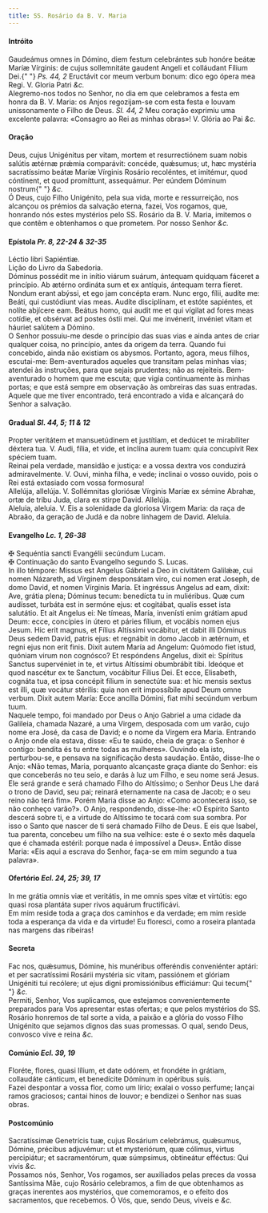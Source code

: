 ```yaml
---
title: SS. Rosário da B. V. Maria
---
```


<h4 class="text-center">Intróito</h4>
<div class="grid grid-cols-2 gap-5">
  <div class="col-6 dropcaps text-justify">
    Gaudeámus omnes in Dómino, diem festum celebrántes sub honóre beátæ Maríæ
    Vírginis: de cujus sollemnitáte gaudent Angeli et colláudant Fílium Dei.{" "}
    <em>Ps. 44, 2</em> Eructávit cor meum verbum bonum: dico ego ópera mea Regi.
    V. Gloria Patri <em>&c.</em>
  </div>
  <div class="col-6 dropcaps text-justify">
    Alegremo-nos todos no Senhor, no dia em que celebramos a festa em honra da
    B. V. Maria: os Anjos regozijam-se com esta festa e louvam unissonamente o
    Filho de Deus. <em>Sl. 44, 2</em> Meu coração exprimiu uma excelente
    palavra: «Consagro ao Rei as minhas obras»! V. Glória ao Pai <em>&c.</em>
  </div>
</div>

<h4 class="text-center">Oração</h4>
<div class="grid grid-cols-2 gap-5">
  <div class="col-6 dropcaps text-justify">
    Deus, cujus Unigénitus per vitam, mortem et resurrectiónem suam nobis
    salútis ætérnæ prǽmia comparávit: concéde, quǽsumus; ut, hæc mystéria
    sacratíssimo beátæ Maríæ Vírginis Rosário recoléntes, et imitémur, quod
    cóntinent, et quod promíttunt, assequámur. Per eúndem Dóminum nostrum{" "}
    <em>&c.</em>
  </div>
  <div class="col-6 dropcaps text-justify">
    Ó Deus, cujo Filho Unigénito, pela sua vida, morte e ressurreição, nos
    alcançou os prémios da salvação eterna, fazei, Vos rogamos, que, honrando
    nós estes mystérios pelo SS. Rosário da B. V. Maria, imitemos o que contêm e
    obtenhamos o que prometem. Por nosso Senhor <em>&c.</em>
  </div>
</div>

<h4 class="text-center">
  Epístola <em>Pr. 8, 22-24 & 32-35</em>
</h4>
<div class="grid grid-cols-2 gap-5">
  <div class="col-6 text-justify">Léctio libri Sapiéntiæ.</div>
  <div class="col-6 text-justify">Lição do Livro da Sabedoria.</div>
  <div class="col-6 dropcaps text-justify">
    Dóminus possédit me in inítio viárum suárum, ántequam quidquam fáceret a
    princípio. Ab ætérno ordináta sum et ex antíquis, ántequam terra fíeret.
    Nondum erant abýssi, et ego jam concépta eram. Nunc ergo, fílii, audíte me:
    Beáti, qui custódiunt vias meas. Audíte disciplínam, et estóte sapiéntes, et
    nolíte abjícere eam. Beátus homo, qui audit me et qui vígilat ad fores meas
    cotídie, et obsérvat ad postes óstii mei. Qui me invénerit, invéniet vitam
    et háuriet salútem a Dómino.
  </div>
  <div class="col-6 dropcaps text-justify">
    O Senhor possuiu-me desde o princípio das suas vias e ainda antes de criar
    qualquer coisa, no princípio, antes da origem da terra. Quando fui
    concebido, ainda não existiam os abysmos. Portanto, agora, meus filhos,
    escutai-me: Bem-aventurados aqueles que transitam pelas minhas vias; atendei
    às instruções, para que sejais prudentes; não as rejeiteis. Bem-aventurado o
    homem que me escuta; que vigia continuamente às minhas portas; e que está
    sempre em observação às ombreiras das suas entradas. Aquele que me tiver
    encontrado, terá encontrado a vida e alcançará do Senhor a salvação.
  </div>
</div>

<h4 class="text-center">
  Gradual <em>Sl. 44, 5; 11 & 12</em>
</h4>
<div class="grid grid-cols-2 gap-5">
  <div class="col-6 dropcaps text-justify">
    Propter veritátem et mansuetúdinem et justítiam, et dedúcet te mirabíliter
    déxtera tua. V. Audi, fília, et vide, et inclína aurem tuam: quia concupívit
    Rex spéciem tuam.
  </div>
  <div class="col-6 dropcaps text-justify">
    Reinai pela verdade, mansidão e justiça: e a vossa dextra vos conduzirá
    admiravelmente. V. Ouvi, minha filha, e vede; inclinai o vosso ouvido, pois
    o Rei está extasiado com vossa formosura!
  </div>
  <div class="col-6 text-justify">
    Allelúja, allelúja. V. Sollémnitas gloriósæ Vírginis Maríæ ex sémine Abrahæ,
    ortæ de tribu Juda, clara ex stirpe David. Allelúja.
  </div>
  <div class="col-6 text-justify">
    Aleluia, aleluia. V. Eis a solenidade da gloriosa Virgem Maria: da raça de
    Abraão, da geração de Judá e da nobre linhagem de David. Aleluia.
  </div>
</div>

<h4 class="text-center">
  Evangelho <em>Lc. 1, 26-38</em>
</h4>
<div class="grid grid-cols-2 gap-5">
  <div class="col-6 text-justify">
    <span class="text-danger">&#10016;</span> Sequéntia sancti Evangélii
    secúndum Lucam.
  </div>
  <div class="col-6 text-justify">
    <span class="text-danger">&#10016;</span> Continuação do santo Evangelho
    segundo S. Lucas.
  </div>
  <div class="col-6 dropcaps text-justify">
    In illo témpore: Missus est Angelus Gábriel a Deo in civitátem Galilǽæ, cui
    nomen Názareth, ad Vírginem desponsátam viro, cui nomen erat Joseph, de domo
    David, et nomen Vírginis María. Et ingréssus Angelus ad eam, dixit: Ave,
    grátia plena; Dóminus tecum: benedícta tu in muliéribus. Quæ cum audísset,
    turbáta est in sermóne ejus: et cogitábat, qualis esset ista salutátio. Et
    ait Angelus ei: Ne tímeas, María, invenísti enim grátiam apud Deum: ecce,
    concípies in útero et páries fílium, et vocábis nomen ejus Jesum. Hic erit
    magnus, et Fílius Altíssimi vocábitur, et dabit illi Dóminus Deus sedem
    David, patris ejus: et regnábit in domo Jacob in ætérnum, et regni ejus non
    erit finis. Dixit autem María ad Angelum: Quómodo fiet istud, quóniam virum
    non cognósco? Et respóndens Angelus, dixit ei: Spíritus Sanctus supervéniet
    in te, et virtus Altíssimi obumbrábit tibi. Ideóque et quod nascétur ex te
    Sanctum, vocábitur Fílius Dei. Et ecce, Elisabeth, cognáta tua, et ipsa
    concépit fílium in senectúte sua: et hic mensis sextus est illi, quæ vocátur
    stérilis: quia non erit impossíbile apud Deum omne verbum. Dixit autem
    María: Ecce ancílla Dómini, fiat mihi secúndum verbum tuum.
  </div>
  <div class="col-6 dropcaps text-justify">
    Naquele tempo, foi mandado por Deus o Anjo Gabriel a uma cidade da Galileia,
    chamada Nazaré, a uma Virgem, desposada com um varão, cujo nome era José, da
    casa de David; e o nome da Virgem era Maria. Entrando o Anjo onde ela
    estava, disse: «Eu te saúdo, cheia de graça: o Senhor é contigo: bendita és
    tu entre todas as mulheres». Ouvindo ela isto, perturbou-se, e pensava na
    significação desta saudação. Então, disse-lhe o Anjo: «Não temas, Maria,
    porquanto alcançaste graça diante do Senhor: eis que conceberás no teu seio,
    e darás à luz um Filho, e seu nome será Jesus. Ele será grande e será
    chamado Filho do Altíssimo; o Senhor Deus Lhe dará o trono de David, seu
    pai; reinará eternamente na casa de Jacob; e o seu reino não terá fim».
    Porém Maria disse ao Anjo: «Como acontecerá isso, se não conheço varão?». O
    Anjo, respondendo, disse-lhe: «O Espírito Santo descerá sobre ti, e a
    virtude do Altíssimo te tocará com sua sombra. Por isso o Santo que nascer
    de ti será chamado Filho de Deus. E eis que Isabel, tua parenta, concebeu um
    filho na sua velhice: este é o sexto mês daquela que é chamada estéril:
    porque nada é impossível a Deus». Então disse Maria: «Eis aqui a escrava do
    Senhor, faça-se em mim segundo a tua palavra».
  </div>
</div>

<h4 class="text-center">
  Ofertório <em>Ecl. 24, 25; 39, 17</em>
</h4>
<div class="grid grid-cols-2 gap-5">
  <div class="col-6 dropcaps text-justify">
    In me grátia omnis viæ et veritátis, in me omnis spes vitæ et virtútis: ego
    quasi rosa plantáta super rivos aquárum fructificávi.
  </div>
  <div class="col-6 dropcaps text-justify">
    Em mim reside toda a graça dos caminhos e da verdade; em mim reside toda a
    esperança da vida e da virtude! Eu floresci, como a roseira plantada nas
    margens das ribeiras!
  </div>
</div>

<h4 class="text-center">Secreta</h4>
<div class="grid grid-cols-2 gap-5">
  <div class="col-6 dropcaps text-justify">
    Fac nos, quǽsumus, Dómine, his munéribus offeréndis conveniénter aptári: et
    per sacratíssimi Rosárii mystéria sic vitam, passiónem et glóriam Unigéniti
    tui recólere; ut ejus digni promissiónibus efficiámur: Qui tecum{" "}
    <em>&c.</em>
  </div>
  <div class="col-6 dropcaps text-justify">
    Permiti, Senhor, Vos suplicamos, que estejamos convenientemente preparados
    para Vos apresentar estas ofertas; e que pelos mystérios do SS. Rosário
    honremos de tal sorte a vida, a paixão e a glória do vosso Filho Unigénito
    que sejamos dignos das suas promessas. O qual, sendo Deus, convosco vive e
    reina <em>&c.</em>
  </div>
</div>

<h4 class="text-center">
  Comúnio <em>Ecl. 39, 19</em>
</h4>
<div class="grid grid-cols-2 gap-5">
  <div class="col-6 dropcaps text-justify">
    Floréte, flores, quasi lílium, et date odórem, et frondéte in grátiam,
    collaudáte cánticum, et benedícite Dóminum in opéribus suis.
  </div>
  <div class="col-6 dropcaps text-justify">
    Fazei despontar a vossa flor, como um lírio; exalai o vosso perfume; lançai
    ramos graciosos; cantai hinos de louvor; e bendizei o Senhor nas suas obras.
  </div>
</div>

<h4 class="text-center">Postcomúnio</h4>
<div class="grid grid-cols-2 gap-5">
  <div class="col-6 dropcaps text-justify">
    Sacratíssimæ Genetrícis tuæ, cujus Rosárium celebrámus, quǽsumus, Dómine,
    précibus adjuvémur: ut et mysteriórum, quæ cólimus, virtus percipiátur; et
    sacramentórum, quæ súmpsimus, obtineátur efféctus: Qui vivis <em>&c.</em>
  </div>
  <div class="col-6 dropcaps text-justify">
    Possamos nós, Senhor, Vos rogamos, ser auxiliados pelas preces da vossa
    Santíssima Mãe, cujo Rosário celebramos, a fim de que obtenhamos as graças
    inerentes aos mystérios, que comemoramos, e o efeito dos sacramentos, que
    recebemos. Ó Vós, que, sendo Deus, viveis e <em>&c.</em>
  </div>
</div>
